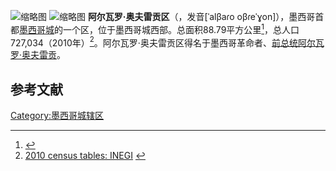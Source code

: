 [[File:Álvaro_Obregón,_México_DF.svg|缩略图]]
[[File:Santa_Fe_Ciudad_de_México.jpg|缩略图]]
'''阿尔瓦罗·奥夫雷贡区'''（{{lang-es|Álvaro Obregón}}，发音[ˈalβaɾo oβɾeˈɣon]），墨西哥首都[[墨西哥城|墨西哥城]]的一个区，位于墨西哥城西部。总面积88.79平方公里<ref name='avo'>{{cite web|title=Delegación Álvaro Obregón|url=http://www.siege.df.gob.mx/estadistico/pdf/monografias/avo.pdf|publisher=[http://www.siege.df.gob.mx Sistema de Información Económica, Geográfica y Estadística]|format=PDF|language=es|accessdate=2008-09-18|archiveurl=https://web.archive.org/web/20111005044835/http://www.siege.df.gob.mx/estadistico/pdf/monografias/avo.pdf|archivedate=2011-10-05|deadurl=yes}}</ref>，总人口727,034（2010年）<ref>[http://mapserver.inegi.org.mx/mgn2k/?s=geo&c=1223 2010 census tables: INEGI]  {{webarchive|url=https://web.archive.org/web/20130502025339/http://mapserver.inegi.org.mx/mgn2k/?s=geo&c=1223 |date=2013-05-02 }}</ref>。阿尔瓦罗·奥夫雷贡区得名于墨西哥革命者、[[墨西哥总统|前总统]][[阿尔瓦罗·奥夫雷贡|阿尔瓦罗·奥夫雷贡]]。

==参考文献==
{{reflist}}

[[Category:墨西哥城辖区|Category:墨西哥城辖区]]